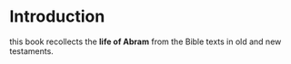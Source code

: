 # Introduction

this book recollects the **life of Abram** from the Bible texts in old and new testaments.